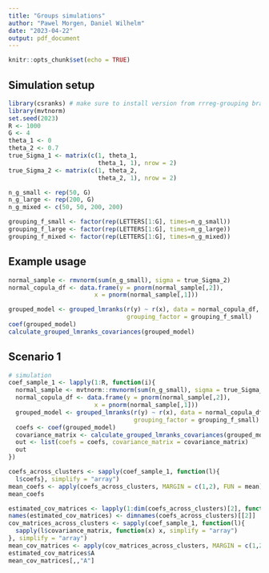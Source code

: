 ```yaml
---
title: "Groups simulations"
author: "Pawel Morgen, Daniel Wilhelm"
date: "2023-04-22"
output: pdf_document
---
```


```r
knitr::opts_chunk$set(echo = TRUE)
```

## Simulation setup

```r
library(csranks) # make sure to install version from rrreg-grouping branch
library(mvtnorm)
set.seed(2023)
R <- 1000
G <- 4
theta_1 <- 0
theta_2 <- 0.7
true_Sigma_1 <- matrix(c(1, theta_1,
                         theta_1, 1), nrow = 2)
true_Sigma_2 <- matrix(c(1, theta_2,
                         theta_2, 1), nrow = 2)

n_g_small <- rep(50, G)
n_g_large <- rep(200, G)
n_g_mixed <- c(50, 50, 200, 200)

grouping_f_small <- factor(rep(LETTERS[1:G], times=n_g_small))
grouping_f_large <- factor(rep(LETTERS[1:G], times=n_g_large))
grouping_f_mixed <- factor(rep(LETTERS[1:G], times=n_g_mixed))
```

## Example usage

```r
normal_sample <- rmvnorm(sum(n_g_small), sigma = true_Sigma_2)
normal_copula_df <- data.frame(y = pnorm(normal_sample[,2]),
                        x = pnorm(normal_sample[,1]))

grouped_model <- grouped_lmranks(r(y) ~ r(x), data = normal_copula_df, 
                                 grouping_factor = grouping_f_small)
coef(grouped_model)
calculate_grouped_lmranks_covariances(grouped_model)
```

## Scenario 1

```r
# simulation
coef_sample_1 <- lapply(1:R, function(i){
  normal_sample <- mvtnorm::rmvnorm(sum(n_g_small), sigma = true_Sigma_2)
  normal_copula_df <- data.frame(y = pnorm(normal_sample[,2]),
                        x = pnorm(normal_sample[,1]))
  grouped_model <- grouped_lmranks(r(y) ~ r(x), data = normal_copula_df, 
                                   grouping_factor = grouping_f_small)
  coefs <- coef(grouped_model)
  covariance_matrix <- calculate_grouped_lmranks_covariances(grouped_model)
  out <- list(coefs = coefs, covariance_matrix = covariance_matrix)
  out
})
```

```r
coefs_across_clusters <- sapply(coef_sample_1, function(l){
  l$coefs}, simplify = "array")
mean_coefs <- apply(coefs_across_clusters, MARGIN = c(1,2), FUN = mean)
mean_coefs

estimated_cov_matrices <- lapply(1:dim(coefs_across_clusters)[2], function(i) {cov(t(coefs_across_clusters[,i,]))})
names(estimated_cov_matrices) <- dimnames(coefs_across_clusters)[[2]]
cov_matrices_across_clusters <- sapply(coef_sample_1, function(l){
  sapply(l$covariance_matrix, function(x) x, simplify = "array")
}, simplify = "array")
mean_cov_matrices <- apply(cov_matrices_across_clusters, MARGIN = c(1,2,3), FUN = mean)
estimated_cov_matrices$A
mean_cov_matrices[,,"A"]
```

